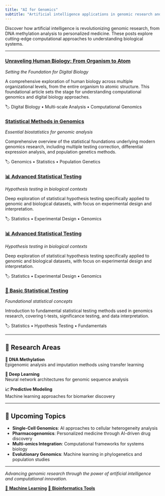 ```yaml
---
title: "AI for Genomics"
subtitle: "Artificial intelligence applications in genomic research and computational biology"
---
```


::: {.animate-fade-in}

Discover how artificial intelligence is revolutionizing genomic research, from DNA methylation analysis to personalized medicine. These posts explore cutting-edge computational approaches to understanding biological systems.
:::

---

::: {.row}
::: {.col-lg-6}
::: {.card}
::: {.card-body}
### [Unraveling Human Biology: From Organism to Atom](unraveling-human-biology.html)
*Setting the Foundation for Digital Biology*

A comprehensive exploration of human biology across multiple organizational levels, from the entire organism to atomic structure. This foundational article sets the stage for understanding computational genomics and digital biology approaches.

::: {.text-muted}
🏷️ Digital Biology • Multi-scale Analysis • Computational Genomics
:::
:::
:::
:::

::: {.col-lg-6}
::: {.card}
::: {.card-body}
### [ Statistical Methods in Genomics](Top10_bioinfo_stats.html)
*Essential biostatistics for genomic analysis*

Comprehensive overview of the statistical foundations underlying modern genomics research, including multiple testing correction, differential expression analysis, and population genetics methods.

::: {.text-muted}
🏷️ Genomics • Statistics • Population Genetics
:::
:::
:::
:::
:::

::: {.row .mt-3}
::: {.col-lg-6}
::: {.card}
::: {.card-body}
### [📊 Advanced Statistical Testing](T-test-alt.html)
*Hypothesis testing in biological contexts*

Deep exploration of statistical hypothesis testing specifically applied to genomic and biological datasets, with focus on experimental design and interpretation.

::: {.text-muted}
🏷️ Statistics • Experimental Design • Genomics
:::
:::
:::
:::

::: {.col-lg-6}
::: {.card}
::: {.card-body}
### [📊 Advanced Statistical Testing](T-test-alt.html)
*Hypothesis testing in biological contexts*

Deep exploration of statistical hypothesis testing specifically applied to genomic and biological datasets, with focus on experimental design and interpretation.

::: {.text-muted}
🏷️ Statistics • Experimental Design • Genomics
:::
:::
:::
:::
:::

::: {.row .mt-3}
::: {.col-lg-6}
::: {.card}
::: {.card-body}
### [🔬 Basic Statistical Testing](T-test.html)
*Foundational statistical concepts*

Introduction to fundamental statistical testing methods used in genomics research, covering t-tests, significance testing, and data interpretation.

::: {.text-muted}
🏷️ Statistics • Hypothesis Testing • Fundamentals
:::
:::
:::
:::
:::

---

## 🎯 Research Areas

::: {.row}
::: {.col-md-4}
::: {.card .text-center}
::: {.card-body}
**🔬 DNA Methylation**  
Epigenomic analysis and imputation methods using transfer learning
:::
:::
:::

::: {.col-md-4}
::: {.card .text-center}
::: {.card-body}
**🧠 Deep Learning**  
Neural network architectures for genomic sequence analysis
:::
:::
:::

::: {.col-md-4}
::: {.card .text-center}
::: {.card-body}
**📈 Predictive Modeling**  
Machine learning approaches for biomarker discovery
:::
:::
:::
:::

---

## 🔮 Upcoming Topics

- **Single-Cell Genomics**: AI approaches to cellular heterogeneity analysis
- **Pharmacogenomics**: Personalized medicine through AI-driven drug discovery  
- **Multi-omics Integration**: Computational frameworks for systems biology
- **Evolutionary Genomics**: Machine learning in phylogenetics and population studies

---

::: {.text-center .mt-4}
*Advancing genomic research through the power of artificial intelligence and computational innovation.*

[🤖 **Machine Learning**](ml-blog.html){.btn .btn-primary .me-2}
[🔬 **Bioinformatics Tools**](blog.html){.btn .btn-outline-primary}
:::
